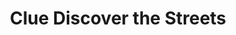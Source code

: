 ---
title: "Clue Discover the Streets"
subtitle: ""
creator: ""
categories: ["games"]
featuredImage: "../src/assets/images/item/games/DSC02710.png"
views: ["../src/assets/images/item/games/DSC02710.png","../src/assets/images/item/games/DSC02711.png"]
nextItem: []
---